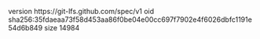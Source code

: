 version https://git-lfs.github.com/spec/v1
oid sha256:35fdaeaa73f58d453aa86f0be04e00cc697f7902e4f6026dbfc1191e54d6b849
size 14984
